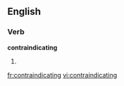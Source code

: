 
==English==

===Verb===
'''contraindicating'''

# {{present participle of|[[contraindicate]]}}

[[fr:contraindicating]]
[[vi:contraindicating]]